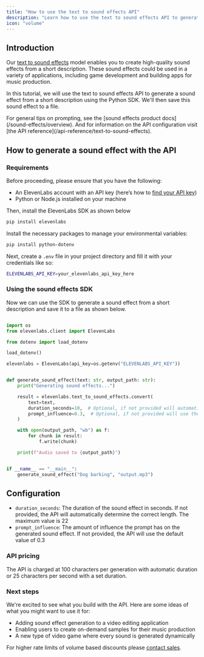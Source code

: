 ```yaml
---
title: "How to use the text to sound effects API"
description: "Learn how to use the text to sound effects API to generate sound effects from text."
icon: "volume"
---
```


## Introduction

Our [text to sound effects](https://elevenlabs.io/sound-effects) model enables you to create high-quality sound effects from a short description. These sound effects could be used in a variety of applications, including game development and building apps for music production.

In this tutorial, we will use the text to sound effects API to generate a sound effect from a short description using the Python SDK. We'll then save this sound effect to a file.

<Tip>
  For general tips on prompting, see the [sound effects product
  docs](/sound-effects/overview). And for information on the API configuration
  visit [the API reference](/api-reference/text-to-sound-effects).
</Tip>

## How to generate a sound effect with the API

### Requirements

Before proceeding, please ensure that you have the following:

- An ElevenLabs account with an API key (here’s how to [find your API key](/api-reference/text-to-speech#authentication))
- Python or Node.js installed on your machine

Then, install the ElevenLabs SDK as shown below

<CodeGroup>

```bash Python
pip install elevenlabs
```

</CodeGroup>

Install the necessary packages to manage your environmental variables:

<CodeGroup>

```bash Python
pip install python-dotenv
```

</CodeGroup>

Next, create a `.env` file in your project directory and fill it with your credentials like so:

```bash .env
ELEVENLABS_API_KEY=your_elevenlabs_api_key_here
```

### Using the sound effects SDK

Now we can use the SDK to generate a sound effect from a short description and save it to a file as shown below.

```python

import os
from elevenlabs.client import ElevenLabs

from dotenv import load_dotenv

load_dotenv()

elevenlabs = ElevenLabs(api_key=os.getenv("ELEVENLABS_API_KEY"))


def generate_sound_effect(text: str, output_path: str):
    print("Generating sound effects...")

    result = elevenlabs.text_to_sound_effects.convert(
        text=text,
        duration_seconds=10,  # Optional, if not provided will automatically determine the correct length
        prompt_influence=0.3,  # Optional, if not provided will use the default value of 0.3
    )

    with open(output_path, "wb") as f:
        for chunk in result:
            f.write(chunk)

    print(f"Audio saved to {output_path}")


if __name__ == "__main__":
    generate_sound_effect("Dog barking", "output.mp3")

```

## Configuration

- `duration_seconds`: The duration of the sound effect in seconds. If not provided, the API will automatically determine the correct length. The maximum value is 22
- `prompt_influence`: The amount of influence the prompt has on the generated sound effect. If not provided, the API will use the default value of 0.3

### API pricing

The API is charged at 100 characters per generation with automatic duration or 25 characters per second with a set duration.

### Next steps

We're excited to see what you build with the API. Here are some ideas of what you might want to use it for:

- Adding sound effect generation to a video editing application
- Enabling users to create on-demand samples for their music production
- A new type of video game where every sound is generated dynamically

For higher rate limits of volume based discounts please [contact sales](https://elevenlabs.io/contact-sales).
